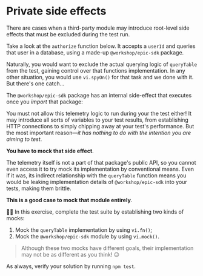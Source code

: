 # Private side effects

There are cases when a third-party module may introduce root-level side effects that must be excluded during the test run.

Take a look at the `authorize` function below. It accepts a `userId` and queries that user in a database, using a made-up `@workshop/epic-sdk` package.

<CodeFile file="authorize.ts" highlight="1,12" />

Naturally, you would want to exclude the actual querying logic of `queryTable` from the test, gaining control over that functions implementation. In any other situation, you would use `vi.spyOn()` for that task and we done with it. But there's one catch...

The `@workshop/epic-sdk` package has an internal side-effect that executes once you _import_ that package:

<CodeFile file="@workshop/epic-sdk/index.ts" highlight="3,4,10" />

You must not allow this telemetry logic to run during your the test either! It may introduce all sorts of variables to your test results, from establishing HTTP connections to simply chipping away at your test's performance. But the most important reason—_it has nothing to do with the intention you are aiming to test_.

**You have to mock that side effect**.

The telemetry itself is not a part of that package's public API, so you cannot even access it to try mock its implementation by conventional means. Even if it was, its indirect relationship with the `queryTable` function means you would be leaking implementation details of `@workshop/epic-sdk` into your tests, making them brittle.

**This is a good case to mock that module entirely**.

👨‍💼 In this exercise, complete the <InlineFile file="authorize.test.ts" /> test suite by establishing two kinds of mocks:

1. Mock the `queryTable` implementation by using `vi.fn()`;
1. Mock the `@workshop/epic-sdk` module by using `vi.mock()`.

> Although these two mocks have different goals, their implementation may not be as different as you think! :wink:

As always, verify your solution by running `npm test`.
